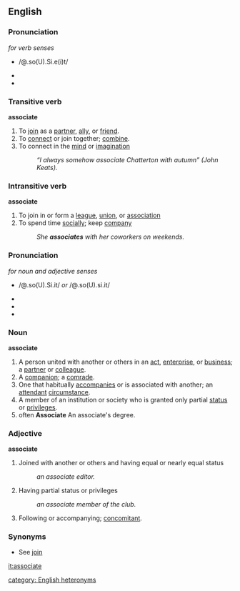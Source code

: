 == English ==

===Pronunciation===
''for verb senses''
*{{SAMPA}} /@.so(U).Si.e(i)t/
*{{IPA|/ə.so(ʊ).ʃi.e(ɪ)t/}}
*{{audio|en-us-associate.ogg|Audio (US)}} 
=== Transitive verb ===
'''associate'''
# To [[join]] as a [[partner]], [[ally]], or [[friend]]. 
# To [[connect]] or join together; [[combine]]. 
# To connect in the [[mind]] or [[imagination]]
#:''“I always somehow associate Chatterton with autumn” (John Keats). ''

=== Intransitive verb ===
'''associate'''
# To join in or form a [[league]], [[union]], or [[association]]
# To spend time [[social]]ly; keep [[company]]
#:''She '''associates''' with her coworkers on weekends.''

===Pronunciation===
''for noun and adjective senses''
*{{SAMPA}} /@.so(U).Si.it/ ''or'' /@.so(U).si.it/
*{{IPA|/ə.so(ʊ).ʃi.ɪt/ ''or'' /ə.so(ʊ).si.ɪt/}}
*{{audio|en-us-associate-2.ogg|Audio (US)}} 
*{{audio|en-us-associate-3.ogg|Audio 2 (US)}}

=== Noun ===
'''associate'''
# A person united with another or others in an [[act]], [[enterprise]], or [[business]]; a [[partner]] or [[colleague]]. 
# A [[companion]]; a [[comrade]]. 
# One that habitually [[accompanies]] or is associated with another; an [[attendant]] [[circumstance]]. 
# A member of an institution or society who is granted only partial [[status]] or [[privileges]]. 
# often '''Associate''' An associate's degree.

===Adjective===
'''associate'''
# Joined with another or others and having equal or nearly equal status
#:''an associate editor.'' 
# Having partial status or privileges
#:''an associate member of the club. ''
# Following or accompanying; [[concomitant]].

===Synonyms===
*See [[join]]

[[it:associate]]

[[category: English heteronyms]]